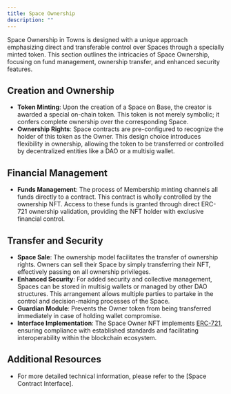 ```yaml
---
title: Space Ownership
description: ""
---
```


Space Ownership in Towns is designed with a unique approach emphasizing direct and transferable control over Spaces through a specially minted token. This section outlines the intricacies of Space Ownership, focusing on fund management, ownership transfer, and enhanced security features.

## Creation and Ownership

- **Token Minting**: Upon the creation of a Space on Base, the creator is awarded a special on-chain token. This token is not merely symbolic; it confers complete ownership over the corresponding Space.
- **Ownership Rights**: Space contracts are pre-configured to recognize the holder of this token as the Owner. This design choice introduces flexibility in ownership, allowing the token to be transferred or controlled by decentralized entities like a DAO or a multisig wallet.

## Financial Management

- **Funds Management**: The process of Membership minting channels all funds directly to a contract. This contract is wholly controlled by the ownership NFT. Access to these funds is granted through direct ERC-721 ownership validation, providing the NFT holder with exclusive financial control.

## Transfer and Security

- **Space Sale**: The ownership model facilitates the transfer of ownership rights. Owners can sell their Space by simply transferring their NFT, effectively passing on all ownership privileges.
- **Enhanced Security**: For added security and collective management, Spaces can be stored in multisig wallets or managed by other DAO structures. This arrangement allows multiple parties to partake in the control and decision-making processes of the Space.
- **Guardian Module**: Prevents the Owner token from being transferred immediately in case of holding wallet compromise.
- **Interface Implementation**: The Space Owner NFT implements [ERC-721](https://eips.ethereum.org/EIPS/eip-721), ensuring compliance with established standards and facilitating interoperability within the blockchain ecosystem.

## Additional Resources

- For more detailed technical information, please refer to the [Space Contract Interface].
